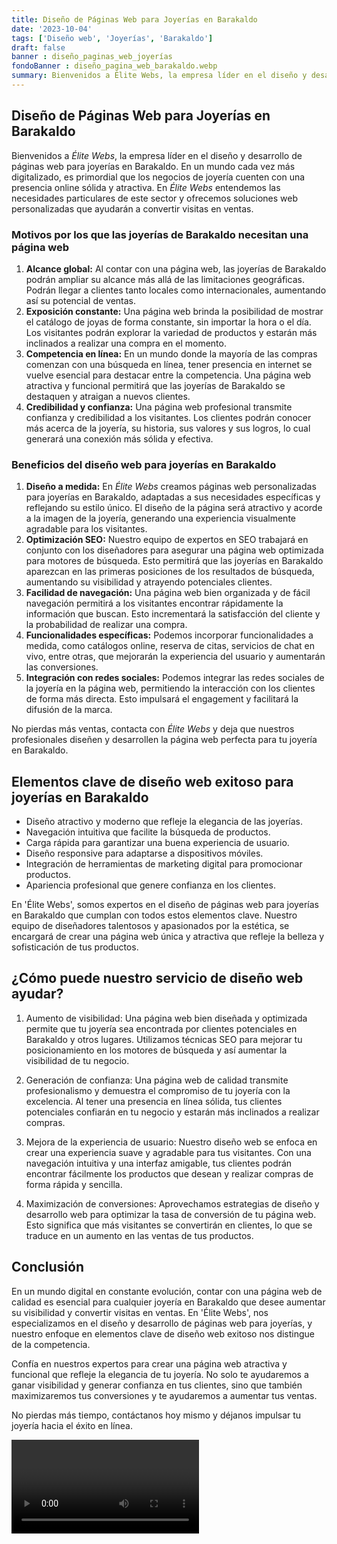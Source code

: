 ```yaml
---
title: Diseño de Páginas Web para Joyerías en Barakaldo
date: '2023-10-04'
tags: ['Diseño web', 'Joyerías', 'Barakaldo']
draft: false
banner : diseño_paginas_web_joyerías
fondoBanner : diseño_pagina_web_barakaldo.webp
summary: Bienvenidos a Élite Webs, la empresa líder en el diseño y desarrollo de páginas web para joyerías en Barakaldo. En un mundo cada vez más digitalizado, es primordial que los negocios de joyería cuenten con una presencia online sólida y atractiva. En Élite Webs entendemos las necesidades particulares de este sector y ofrecemos soluciones web personalizadas que ayudarán a convertir visitas en ventas.
---
```


## Diseño de Páginas Web para Joyerías en Barakaldo

Bienvenidos a *Élite Webs*, la empresa líder en el diseño y desarrollo de páginas web para joyerías en Barakaldo. En un mundo cada vez más digitalizado, es primordial que los negocios de joyería cuenten con una presencia online sólida y atractiva. En *Élite Webs* entendemos las necesidades particulares de este sector y ofrecemos soluciones web personalizadas que ayudarán a convertir visitas en ventas.

### Motivos por los que las joyerías de Barakaldo necesitan una página web

1. **Alcance global:** Al contar con una página web, las joyerías de Barakaldo podrán ampliar su alcance más allá de las limitaciones geográficas. Podrán llegar a clientes tanto locales como internacionales, aumentando así su potencial de ventas.
2. **Exposición constante:** Una página web brinda la posibilidad de mostrar el catálogo de joyas de forma constante, sin importar la hora o el día. Los visitantes podrán explorar la variedad de productos y estarán más inclinados a realizar una compra en el momento.
3. **Competencia en línea:** En un mundo donde la mayoría de las compras comenzan con una búsqueda en línea, tener presencia en internet se vuelve esencial para destacar entre la competencia. Una página web atractiva y funcional permitirá que las joyerías de Barakaldo se destaquen y atraigan a nuevos clientes.
4. **Credibilidad y confianza:** Una página web profesional transmite confianza y credibilidad a los visitantes. Los clientes podrán conocer más acerca de la joyería, su historia, sus valores y sus logros, lo cual generará una conexión más sólida y efectiva.

### Beneficios del diseño web para joyerías en Barakaldo

1. **Diseño a medida:** En *Élite Webs* creamos páginas web personalizadas para joyerías en Barakaldo, adaptadas a sus necesidades específicas y reflejando su estilo único. El diseño de la página será atractivo y acorde a la imagen de la joyería, generando una experiencia visualmente agradable para los visitantes.
2. **Optimización SEO:** Nuestro equipo de expertos en SEO trabajará en conjunto con los diseñadores para asegurar una página web optimizada para motores de búsqueda. Esto permitirá que las joyerías en Barakaldo aparezcan en las primeras posiciones de los resultados de búsqueda, aumentando su visibilidad y atrayendo potenciales clientes.
3. **Facilidad de navegación:** Una página web bien organizada y de fácil navegación permitirá a los visitantes encontrar rápidamente la información que buscan. Esto incrementará la satisfacción del cliente y la probabilidad de realizar una compra.
4. **Funcionalidades específicas:** Podemos incorporar funcionalidades a medida, como catálogos online, reserva de citas, servicios de chat en vivo, entre otras, que mejorarán la experiencia del usuario y aumentarán las conversiones.
5. **Integración con redes sociales:** Podemos integrar las redes sociales de la joyería en la página web, permitiendo la interacción con los clientes de forma más directa. Esto impulsará el engagement y facilitará la difusión de la marca.

No pierdas más ventas, contacta con *Élite Webs* y deja que nuestros profesionales diseñen y desarrollen la página web perfecta para tu joyería en Barakaldo.

<GifSeo />

<Cta />

## Elementos clave de diseño web exitoso para joyerías en Barakaldo

- Diseño atractivo y moderno que refleje la elegancia de las joyerías.
- Navegación intuitiva que facilite la búsqueda de productos.
- Carga rápida para garantizar una buena experiencia de usuario.
- Diseño responsive para adaptarse a dispositivos móviles.
- Integración de herramientas de marketing digital para promocionar productos.
- Apariencia profesional que genere confianza en los clientes.

En 'Élite Webs', somos expertos en el diseño de páginas web para joyerías en Barakaldo que cumplan con todos estos elementos clave. Nuestro equipo de diseñadores talentosos y apasionados por la estética, se encargará de crear una página web única y atractiva que refleje la belleza y sofisticación de tus productos.

## ¿Cómo puede nuestro servicio de diseño web ayudar?

1. Aumento de visibilidad: Una página web bien diseñada y optimizada permite que tu joyería sea encontrada por clientes potenciales en Barakaldo y otros lugares. Utilizamos técnicas SEO para mejorar tu posicionamiento en los motores de búsqueda y así aumentar la visibilidad de tu negocio.

2. Generación de confianza: Una página web de calidad transmite profesionalismo y demuestra el compromiso de tu joyería con la excelencia. Al tener una presencia en línea sólida, tus clientes potenciales confiarán en tu negocio y estarán más inclinados a realizar compras.

3. Mejora de la experiencia de usuario: Nuestro diseño web se enfoca en crear una experiencia suave y agradable para tus visitantes. Con una navegación intuitiva y una interfaz amigable, tus clientes podrán encontrar fácilmente los productos que desean y realizar compras de forma rápida y sencilla.

4. Maximización de conversiones: Aprovechamos estrategias de diseño y desarrollo web para optimizar la tasa de conversión de tu página web. Esto significa que más visitantes se convertirán en clientes, lo que se traduce en un aumento en las ventas de tus productos.

## Conclusión

En un mundo digital en constante evolución, contar con una página web de calidad es esencial para cualquier joyería en Barakaldo que desee aumentar su visibilidad y convertir visitas en ventas. En 'Élite Webs', nos especializamos en el diseño y desarrollo de páginas web para joyerías, y nuestro enfoque en elementos clave de diseño web exitoso nos distingue de la competencia.

Confía en nuestros expertos para crear una página web atractiva y funcional que refleje la elegancia de tu joyería. No solo te ayudaremos a ganar visibilidad y generar confianza en tus clientes, sino que también maximizaremos tus conversiones y te ayudaremos a aumentar tus ventas.

No pierdas más tiempo, contáctanos hoy mismo y déjanos impulsar tu joyería hacia el éxito en línea.

<Video />

<CtaBot job='Joyerías' city='Barakaldo'/>

<Gmaps query='Barakaldo+españa+maps' />